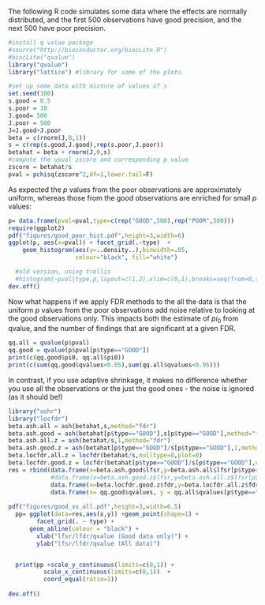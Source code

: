 The following R code simulates some data where the effects are normally distributed, and the first 500 observations have good precision, and the next 500 have poor precision.

```r
#install q value package
#source("http://bioconductor.org/biocLite.R")
#biocLite("qvalue")
library("qvalue")
library("lattice") #library for some of the plots

#set up some data with mixture of values of s
set.seed(100)
s.good = 0.5
s.poor = 10
J.good= 500
J.poor = 500
J=J.good+J.poor
beta = c(rnorm(J,0,1))
s = c(rep(s.good,J.good),rep(s.poor,J.poor))
betahat = beta + rnorm(J,0,s)
#compute the usual zscore and corresponding p value
zscore = betahat/s
pval = pchisq(zscore^2,df=1,lower.tail=F)
```
As expected the $p$ values from the poor observations are approximately uniform, whereas those from the good observations  are enriched for small $p$ values:

```r
p= data.frame(pval=pval,type=c(rep("GOOD",500),rep("POOR",500)))
require(ggplot2)
pdf("figures/good_poor_hist.pdf",height=3,width=6)
ggplot(p, aes(x=pval)) + facet_grid(.~type)  +
    geom_histogram(aes(y=..density..),binwidth=.05,
                   colour="black", fill="white") 

  #old version, using trellis
  #histogram(~pval|type,p,layout=c(1,2),xlim=c(0,1),breaks=seq(from=0,to=1,length=20),type="count")
dev.off()
```

Now what happens if we apply FDR methods to the all the data is
that the uniform $p$ values from the poor observations
add noise relative to looking at the good observations only. This impacts both the estimate of $pi_0$ from qvalue, and the number of findings that are significant at a given FDR.
```r
qq.all = qvalue(p$pval)
qq.good = qvalue(p$pval[p$type=="GOOD"])
print(c(qq.good$pi0, qq.all$pi0))
print(c(sum(qq.good$qvalues<0.05),sum(qq.all$qvalues<0.05)))
```

In contrast, if you use adaptive shrinkage, it makes no difference whether you use all the observations or the just the good ones -
the noise is ignored (as it should be!)

```r
library("ashr")
library("locfdr")
beta.ash.all = ash(betahat,s,method="fdr")
beta.ash.good = ash(betahat[p$type=="GOOD"],s[p$type=="GOOD"],method="fdr")
beta.ash.all.z = ash(betahat/s,1,method="fdr")
beta.ash.good.z = ash(betahat[p$type=="GOOD"]/s[p$type=="GOOD"],1,method="fdr")
beta.locfdr.all.z = locfdr(betahat/s,nulltype=0,plot=0)
beta.locfdr.good.z = locfdr(betahat[p$type=="GOOD"]/s[p$type=="GOOD"],nulltype=0,plot=0)
res = rbind(data.frame(x=beta.ash.good$lfsr,y=beta.ash.all$lfsr[p$type=="GOOD"],type="ash"), 
            #data.frame(x=beta.ash.good.z$lfsr,y=beta.ash.all.z$lfsr[p$type=="GOOD"],type='ash, z scores'),
            data.frame(x=beta.locfdr.good.z$fdr,y=beta.locfdr.all.z$fdr[p$type=="GOOD"],type='locfdr'), 
            data.frame(x= qq.good$qvalues, y = qq.all$qvalues[p$type=="GOOD"],type="qvalue") )
  
pdf("figures/good_vs_all.pdf",height=3,width=6.5)
  pp= ggplot(data=res,aes(x,y)) +geom_point(shape=1) +
        facet_grid(. ~ type) +
      geom_abline(colour = "black") +
        xlab("lfsr/lfdr/qvalue (Good data only)") +
        ylab("lfsr/lfdr/qvalue (All data)")


  print(pp +scale_y_continuous(limits=c(0,1)) +
          scale_x_continuous(limits=c(0,1))  +
          coord_equal(ratio=1))
  
dev.off()
```


